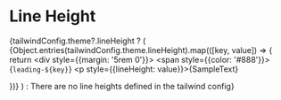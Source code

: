 

<Meta title="Theme/Styling & Theming/Line Height" />



# Line Height

{tailwindConfig.theme?.lineHeight ? (
<Unstyled>
  {Object.entries(tailwindConfig.theme.lineHeight).map(([key, value]) => {
   return <div style={{margin: '5rem 0'}}>
    <span style={{color: '#888'}}>{`leading-${key}`}</span>
      <p style={{lineHeight: value}}>{SampleText}</p>
    </div>
  })}
</Unstyled>
) : <span>There are no line heights defined in the tailwind config</span>}